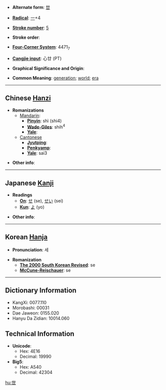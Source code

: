 * '''Alternate form''': [[丗]]

* '''[[Wiktionary:Chinese radical index| Radical]]''': [[Wiktionary:Chinese radical index 一|一]]+4

* '''[[Wiktionary:Chinese total strokes index|Stroke number]]''': [[Wiktionary:Chinese total strokes index 5|5]]

* '''Stroke order''': 

* '''[[Wiktionary:Chinese four corner index|Four-Corner System]]''': 4471<sub>7</sub>

* '''[[Wiktionary:Chinese Cangjie index|Cangjie input]]''': 心廿 (PT)

* '''Graphical Significance and Origin''': 

* '''Common Meaning''': [[generation]]; [[world]]; [[era]]

----

== Chinese [[Hanzi]] ==

* '''Romanizations'''
** [[Mandarin]]:
*** '''[[Pinyin]]''': shì (shi4)
*** '''[[Wade-Giles]]''': shih<sup>4</sup>
*** '''[[Yale]]''': 
**[[Cantonese]]
***'''[[Jyutping]]''':
***'''[[Penkyamp]]''': 
***'''[[Yale]]''': sai3

* '''Other info''': 

----

== Japanese [[Kanji]] ==

* '''Readings'''
** '''[[On]]''': [[せ]] (se), [[せい]] (sei)
** '''[[Kun]]''': [[よ]] (yo)

* '''Other info''':  

----

== Korean [[Hanja]] ==

* '''Pronunciation''': 세

* '''Romanization'''
** '''[[The 2000 South Korean Revised Romanization|The 2000 South Korean Revised]]''': se
** '''[[McCune-Reischauer]]''': se

----

== Dictionary Information ==

* KangXi: 0077.110
* Morobashi: 00031
* Dae Jaweon: 0155.020
* Hanyu Da Zidian: 10014.060

== Technical Information ==

* '''Unicode''':
** Hex: 4E16
** Decimal: 19990
* '''Big5''':
** Hex: A540
** Decimal: 42304

[[hu:世]]